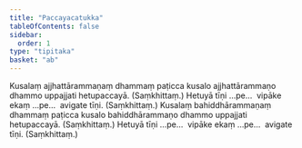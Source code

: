 ```yaml
---
title: "Paccayacatukka"
tableOfContents: false
sidebar:
  order: 1
type: "tipitaka"
basket: "ab"
---
```



<DynamicBreadcrumb />

<Division number="82">

<Paragraph number="283">
Kusalaṃ ajjhattārammaṇaṃ dhammaṃ paṭicca kusalo ajjhattārammaṇo dhammo uppajjati hetupaccayā. (Saṃkhittaṃ.)
</Paragraph>

<Paragraph number="284">
Hetuyā tīṇi …pe…  vipāke ekaṃ …pe…  avigate tīṇi. (Saṃkhittaṃ.)
</Paragraph>

</Division>
<Division number="83">

<Paragraph number="285">
Kusalaṃ bahiddhārammaṇaṃ dhammaṃ paṭicca kusalo bahiddhārammaṇo dhammo uppajjati hetupaccayā. (Saṃkhittaṃ.)
</Paragraph>

<Paragraph number="286">
Hetuyā tīṇi …pe…  vipāke ekaṃ …pe…  avigate tīṇi. (Saṃkhittaṃ.)
</Paragraph>
</Division>